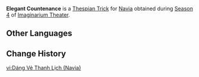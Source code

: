 {{Thespian Trick Infobox
|title     = Elegant Countenance
|image     = Elegant Countenance Navia Preview.png
|name      = Elegant Countenance
|character = Navia
|date      = 2024-10-01
|season    = 4
}}
'''Elegant Countenance''' is a [[Thespian Trick]] for [[Navia]] obtained during [[Imaginarium Theater/Seasons/2024-10-01|Season 4]] of [[Imaginarium Theater]].

==Other Languages==
{{Other Languages|Elegant Countenance (Noelle)}}

==Change History==
{{Change History|5.0}}

[[vi:Dáng Vẻ Thanh Lịch (Navia)]]